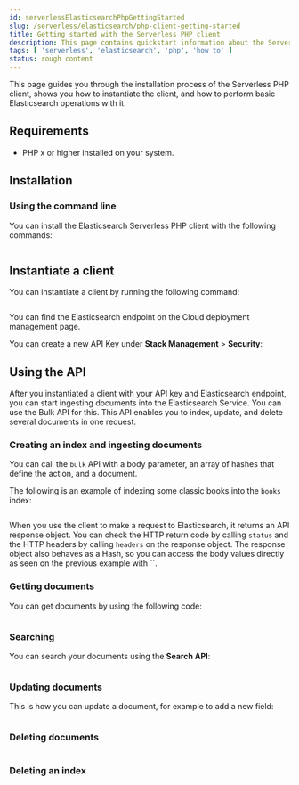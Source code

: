 ```yaml
---
id: serverlessElasticsearchPhpGettingStarted
slug: /serverless/elasticsearch/php-client-getting-started
title: Getting started with the Serverless PHP client
description: This page contains quickstart information about the Serverless PHP client.
tags: [ 'serverless', 'elasticsearch', 'php', 'how to' ]
status: rough content
---
```



<RoughContent />

This page guides you through the installation process of the Serverless PHP  
client, shows you how to instantiate the client, and how to perform basic 
Elasticsearch operations with it.


## Requirements

* PHP x or higher installed on your system.


## Installation


### Using the command line

You can install the Elasticsearch Serverless PHP client with the following 
commands:

```bash

```


## Instantiate a client

You can instantiate a client by running the following command:

```php

```

You can find the Elasticsearch endpoint on the Cloud deployment management page.

<DocImage url="images/copy-endpoint.gif" alt="Copy the endpoint for Elasticsearch"/>

You can create a new API Key under **Stack Management** > **Security**:

<DocImage url="images/setup-api-key.gif" alt="Create and copy Apy Key"/>


## Using the API

After you instantiated a client with your API key and Elasticsearch endpoint, 
you can start ingesting documents into the Elasticsearch Service. You can use 
the Bulk API for this. This API enables you to index, update, and delete several 
documents in one request.


### Creating an index and ingesting documents

You can call the `bulk` API with a body parameter, an array of hashes that 
define the action, and a document. 

The following is an example of indexing some classic books into the `books` 
index:

```php

```

When you use the client to make a request to Elasticsearch, it returns an API 
response object. You can check the HTTP return code by calling `status` and the 
HTTP headers by calling `headers` on the response object. The response object 
also behaves as a Hash, so you can access the body values directly as seen on 
the previous example with ``.

### Getting documents

You can get documents by using the following code:

```php

```


### Searching

You can search your documents using the **Search API**:

```php

```


### Updating documents

This is how you can update a document, for example to add a new field:

```php

```

### Deleting documents


```php

```


### Deleting an index


```php

```